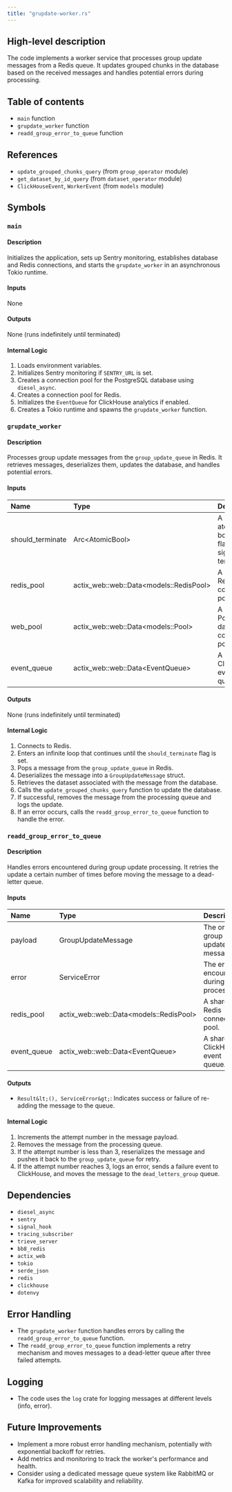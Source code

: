```yaml
---
title: "grupdate-worker.rs"
---
```


## High-level description
The code implements a worker service that processes group update messages from a Redis queue. It updates grouped chunks in the database based on the received messages and handles potential errors during processing.

## Table of contents
- `main` function
- `grupdate_worker` function
- `readd_group_error_to_queue` function

## References
- `update_grouped_chunks_query` (from `group_operator` module)
- `get_dataset_by_id_query` (from `dataset_operator` module)
- `ClickHouseEvent`, `WorkerEvent` (from `models` module)

## Symbols

### `main`
#### Description
Initializes the application, sets up Sentry monitoring, establishes database and Redis connections, and starts the `grupdate_worker` in an asynchronous Tokio runtime.

#### Inputs
None

#### Outputs
None (runs indefinitely until terminated)

#### Internal Logic
1. Loads environment variables.
2. Initializes Sentry monitoring if `SENTRY_URL` is set.
3. Creates a connection pool for the PostgreSQL database using `diesel_async`.
4. Creates a connection pool for Redis.
5. Initializes the `EventQueue` for ClickHouse analytics if enabled.
6. Creates a Tokio runtime and spawns the `grupdate_worker` function.

### `grupdate_worker`
#### Description
Processes group update messages from the `group_update_queue` in Redis. It retrieves messages, deserializes them, updates the database, and handles potential errors.

#### Inputs
| Name | Type | Description |
|:-----|:-----|:------------|
| should_terminate | Arc&lt;AtomicBool&gt; | A shared atomic boolean flag to signal termination. |
| redis_pool | actix_web::web::Data&lt;models::RedisPool&gt; | A shared Redis connection pool. |
| web_pool | actix_web::web::Data&lt;models::Pool&gt; | A shared PostgreSQL database connection pool. |
| event_queue | actix_web::web::Data&lt;EventQueue&gt; | A shared ClickHouse event queue. |

#### Outputs
None (runs indefinitely until terminated)

#### Internal Logic
1. Connects to Redis.
2. Enters an infinite loop that continues until the `should_terminate` flag is set.
3. Pops a message from the `group_update_queue` in Redis.
4. Deserializes the message into a `GroupUpdateMessage` struct.
5. Retrieves the dataset associated with the message from the database.
6. Calls the `update_grouped_chunks_query` function to update the database.
7. If successful, removes the message from the processing queue and logs the update.
8. If an error occurs, calls the `readd_group_error_to_queue` function to handle the error.

### `readd_group_error_to_queue`
#### Description
Handles errors encountered during group update processing. It retries the update a certain number of times before moving the message to a dead-letter queue.

#### Inputs
| Name | Type | Description |
|:-----|:-----|:------------|
| payload | GroupUpdateMessage | The original group update message. |
| error | ServiceError | The error encountered during processing. |
| redis_pool | actix_web::web::Data&lt;models::RedisPool&gt; | A shared Redis connection pool. |
| event_queue | actix_web::web::Data&lt;EventQueue&gt; | A shared ClickHouse event queue. |

#### Outputs
- `Result&lt;(), ServiceError&gt;`: Indicates success or failure of re-adding the message to the queue.

#### Internal Logic
1. Increments the attempt number in the message payload.
2. Removes the message from the processing queue.
3. If the attempt number is less than 3, reserializes the message and pushes it back to the `group_update_queue` for retry.
4. If the attempt number reaches 3, logs an error, sends a failure event to ClickHouse, and moves the message to the `dead_letters_group` queue.

## Dependencies
- `diesel_async`
- `sentry`
- `signal_hook`
- `tracing_subscriber`
- `trieve_server`
- `bb8_redis`
- `actix_web`
- `tokio`
- `serde_json`
- `redis`
- `clickhouse`
- `dotenvy`

## Error Handling
- The `grupdate_worker` function handles errors by calling the `readd_group_error_to_queue` function.
- The `readd_group_error_to_queue` function implements a retry mechanism and moves messages to a dead-letter queue after three failed attempts.

## Logging
- The code uses the `log` crate for logging messages at different levels (info, error).

## Future Improvements
- Implement a more robust error handling mechanism, potentially with exponential backoff for retries.
- Add metrics and monitoring to track the worker's performance and health.
- Consider using a dedicated message queue system like RabbitMQ or Kafka for improved scalability and reliability.
